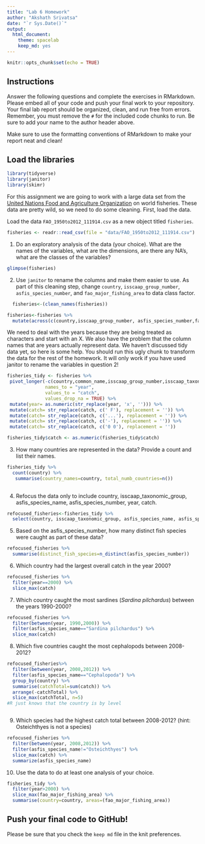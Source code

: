 ```yaml
---
title: "Lab 6 Homework"
author: "Akshath Srivatsa"
date: "`r Sys.Date()`"
output:
  html_document: 
    theme: spacelab
    keep_md: yes
---
```


```r
knitr::opts_chunk$set(echo = TRUE)
```

## Instructions
Answer the following questions and complete the exercises in RMarkdown. Please embed all of your code and push your final work to your repository. Your final lab report should be organized, clean, and run free from errors. Remember, you must remove the `#` for the included code chunks to run. Be sure to add your name to the author header above.  

Make sure to use the formatting conventions of RMarkdown to make your report neat and clean!  

## Load the libraries
```r
library(tidyverse)
library(janitor)
library(skimr)
```

For this assignment we are going to work with a large data set from the [United Nations Food and Agriculture Organization](http://www.fao.org/about/en/) on world fisheries. These data are pretty wild, so we need to do some cleaning. First, load the data.  

Load the data `FAO_1950to2012_111914.csv` as a new object titled `fisheries`.
```r
fisheries <- readr::read_csv(file = "data/FAO_1950to2012_111914.csv")
```

1. Do an exploratory analysis of the data (your choice). What are the names of the variables, what are the dimensions, are there any NA's, what are the classes of the variables?  
```r
glimpse(fisheries)
```

2. Use `janitor` to rename the columns and make them easier to use. As part of this cleaning step, change `country`, `isscaap_group_number`, `asfis_species_number`, and `fao_major_fishing_area` to data class factor. 
```r
  fisheries<-(clean_names(fisheries))

```

```r
fisheries<-fisheries %>% 
  mutate(across(c(country,isscaap_group_number, asfis_species_number,fao_major_fishing_area),as_factor))
```

We need to deal with the years because they are being treated as characters and start with an X. We also have the problem that the column names that are years actually represent data. We haven't discussed tidy data yet, so here is some help. You should run this ugly chunk to transform the data for the rest of the homework. It will only work if you have used janitor to rename the variables in question 2!
```r
fisheries_tidy <- fisheries %>%
 pivot_longer(-c(country,common_name,isscaap_group_number,isscaap_taxonomic_group,asfis_species_number,asfis_species_name,fao_major_fishing_area,measure),
              names_to = "year",
              values_to = "catch",
              values_drop_na = TRUE) %>%
 mutate(year= as.numeric(str_replace(year, 'x', ''))) %>%
 mutate(catch= str_replace(catch, c(' F'), replacement = '')) %>%
 mutate(catch= str_replace(catch, c('...'), replacement = '')) %>%
 mutate(catch= str_replace(catch, c('-'), replacement = '')) %>%
 mutate(catch= str_replace(catch, c('0 0'), replacement = ''))

fisheries_tidy$catch <- as.numeric(fisheries_tidy$catch)
```

3. How many countries are represented in the data? Provide a count and list their names.
```r
fisheries_tidy %>% 
  count(country) %>%
   summarise(country_names=country, total_numb_countries=n())
    


```

4. Refocus the data only to include country, isscaap_taxonomic_group, asfis_species_name, asfis_species_number, year, catch.
```r
refocused_fisheries<-fisheries_tidy %>% 
  select(country, isscaap_taxonomic_group, asfis_species_name, asfis_species_number, year, catch)
```

5. Based on the asfis_species_number, how many distinct fish species were caught as part of these data?
```r
refocused_fisheries %>% 
  summarise(distinct_fish_species=n_distinct(asfis_species_number))

```

6. Which country had the largest overall catch in the year 2000?
```r
refocused_fisheries %>% 
  filter(year==2000) %>% 
  slice_max(catch)
```

7. Which country caught the most sardines (_Sardina pilchardus_) between the years 1990-2000?
```r
refocused_fisheries %>% 
  filter(between(year, 1990,2000)) %>% 
  filter(asfis_species_name=="Sardina pilchardus") %>% 
  slice_max(catch)
```

8. Which five countries caught the most cephalopods between 2008-2012?
```r
refocused_fisheries%>%
  filter(between(year, 2008,2012)) %>%    
  filter(asfis_species_name=="Cephalopoda") %>% 
  group_by(country) %>% 
  summarise(catchTotal=sum(catch)) %>% 
  arrange(-catchTotal) %>% 
  slice_max(catchTotal, n=5)
#R just knows that the country is by level
```

```r

```

9. Which species had the highest catch total between 2008-2012? (hint: Osteichthyes is not a species)
```r
refocused_fisheries %>% 
  filter(between(year, 2008,2012)) %>% 
  filter(asfis_species_name!="Osteichthyes") %>% 
  slice_max(catch) %>% 
  summarize(asfis_species_name)
```

10. Use the data to do at least one analysis of your choice.
```r
fisheries_tidy %>% 
  filter(year>2000) %>% 
  slice_max(fao_major_fishing_area) %>% 
  summarise(country=country, areas=(fao_major_fishing_area))
```

## Push your final code to GitHub!
Please be sure that you check the `keep md` file in the knit preferences.   